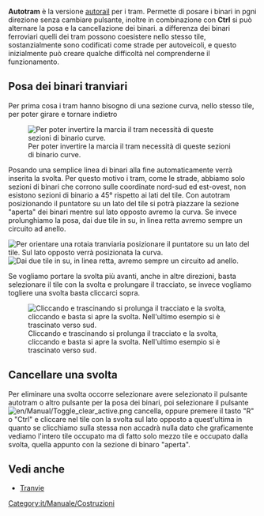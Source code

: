 '''Autotram''' è la versione [[it/Manuale/Autorail|autorail]] per i tram. Permette di posare i binari in pgni direzione senza cambiare pulsante, inoltre in combinazione con '''Ctrl''' si può alternare la posa e la cancellazione dei binari. a differenza dei binari ferroviari quelli dei tram possono coesistere nello stesso tile, sostanzialmente sono codificati come strade per autoveicoli, e questo inizialmente può creare qualche difficoltà nel comprenderne il funzionamento. 

== Posa dei binari tranviari ==
Per prima cosa i tram hanno bisogno di una sezione curva, nello stesso tile, per poter girare e tornare indietro

[[File:it/Archive/Unmapped/Tramways loops.png|none|frame|Per poter invertire la marcia il tram necessità di queste sezioni di binario curve.]]

Posando una semplice linea di binari alla fine automaticamente verrà inserita la svolta. Per questo motivo i tram, come le strade, abbiamo solo sezioni di binari che corrono sulle coordinate nord-sud ed est-ovest, non esistono sezioni di binario a 45&deg; rispetto ai lati del tile. Con autotram posizionando il puntatore su un lato del tile si potrà piazzare la sezione "aperta" dei binari mentre sul lato opposto avremo la curva. Se invece prolunghiamo la posa, dai due tile in su, in linea retta avremo sempre un circuito ad anello.


[[File:it/Archive/Unmapped/Autotram 1.png|none|frame|Per orientare una rotaia tranviaria posizionare il puntatore su un lato del tile. Sul lato opposto verrà posizionata la curva.]]
[[File:it/Archive/Unmapped/Autotram 2 tiles.png|none|frame|Dai due tile in su, in linea retta, avremo sempre un circuito ad anello.]]

Se vogliamo portare la svolta più avanti, anche in altre direzioni, basta selezionare il tile con la svolta e prolungare il tracciato, se invece vogliamo togliere una svolta basta cliccarci sopra.

[[File:it/Archive/Unmapped/Autotram 3.png|none|frame|Cliccando e trascinando si prolunga il tracciato e la svolta, cliccando e basta si apre la svolta. Nell'ultimo esempio si è trascinato verso sud.]]

==Cancellare una svolta==
Per eliminare una svolta occorre selezionare avere selezionato il pulsante autotram o altro pulsante per la posa dei binari, poi selezionare il pulsante [[File:en/Manual/Toggle clear active.png]] cancella, oppure premere il tasto "R" o "Ctrl" e cliccare nel tile con la svolta sul lato opposto a quest'ultima in quanto se clicchiamo sulla stessa non accadrà nulla dato che graficamente vediamo l'intero tile occupato ma di fatto solo mezzo tile e occupato dalla svolta, quella appunto con la sezione di binaro "aperta".

==Vedi anche==
* [[it/Manuale/Tranvie|Tranvie]]

[[Category:it/Manuale/Costruzioni]]